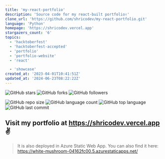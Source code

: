 ```yaml
---
title: 'my-react-portfolio'
description: 'Source code for my react-built portfolio✌️'
clone_url: 'https://github.com/shricodev/my-react-portfolio.git'
language: 'Python'
homepage: 'https://shricodev.vercel.app'
stargazers_count: '6'
topics:
  - 'hacktoberfest'
  - 'hacktoberfest-accepted'
  - 'portfolio'
  - 'portfolio-website'
  - 'react'

  - 'showcase'
created_at: '2023-04-01T10:41:51Z'
updated_at: '2024-06-23T08:22:22Z'
---
```


![GitHub stars](https://img.shields.io/github/stars/shricodev/my-react-portfolio?style=social)
![GitHub forks](https://img.shields.io/github/forks/shricodev/my-react-portfolio?style=social)
![GitHub followers](https://img.shields.io/github/followers/shricodev?style=social)

![GitHub repo size](https://img.shields.io/github/repo-size/shricodev/my-react-portfolio?style=plastic)
![GitHub language count](https://img.shields.io/github/languages/count/shricodev/my-react-portfolio?style=plastic)
![GitHub top language](https://img.shields.io/github/languages/top/shricodev/my-react-portfolio?style=plastic)
![GitHub last commit](https://img.shields.io/github/last-commit/shricodev/my-react-portfolio?color=red&style=plastic)

## Visit my portfolio at https://shricodev.vercel.app ✌️

> It is also deployed in Azure Static Web App. You can also find it here:
> https://white-mushroom-04162fc00.5.azurestaticapps.net/
